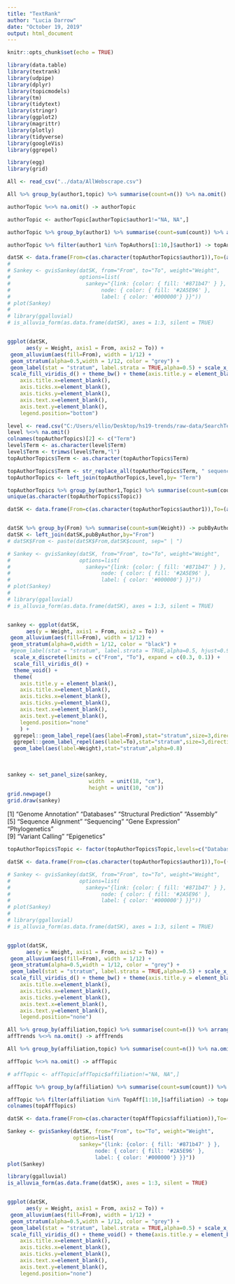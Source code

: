 ```yaml
---
title: "TextRank"
author: "Lucia Darrow"
date: "October 19, 2019"
output: html_document
---
```


```r
knitr::opts_chunk$set(echo = TRUE)
```

```r

library(data.table)
library(textrank)
library(udpipe)
library(dplyr)
library(topicmodels)
library(tm)
library(tidytext)
library(stringr)
library(ggplot2)
library(magrittr)
library(plotly)
library(tidyverse)
library(googleVis)
library(ggrepel)

library(egg)
library(grid)
```




```r

All <- read_csv("../data/AllWebscrape.csv")

All %>% group_by(author1,topic) %>% summarise(count=n()) %>% na.omit() %>% arrange(desc(count)) -> authorTopic

authorTopic %<>% na.omit() -> authorTopic

authorTopic <- authorTopic[authorTopic$author1!="NA, NA",]

authorTopic %>% group_by(author1) %>% summarise(count=sum(count)) %>% arrange(desc(count)) -> TopAuthors

authorTopic %>% filter(author1 %in% TopAuthors[1:10,]$author1) -> topAuthorTopics
```



```r

datSK <- data.frame(From=c(as.character(topAuthorTopics$author1)),To=(as.character(topAuthorTopics$topic)),Weight=topAuthorTopics$count)
# 
# Sankey <- gvisSankey(datSK, from="From", to="To", weight="Weight",
#                      options=list(
#                        sankey="{link: {color: { fill: '#871b47' } },
#                             node: { color: { fill: '#2A5E96' },
#                             label: { color: '#000000'} }}"))
# plot(Sankey)
# 
# library(ggalluvial)
# is_alluvia_form(as.data.frame(datSK), axes = 1:3, silent = TRUE)


ggplot(datSK,
      aes(y = Weight, axis1 = From, axis2 = To)) +
 geom_alluvium(aes(fill=From), width = 1/12) +
 geom_stratum(alpha=0.5,width = 1/12, color = "grey") +
 geom_label(stat = "stratum", label.strata = TRUE,alpha=0.5) + scale_x_discrete(limits = c("From", "To"), expand = c(0.3, 0.1)) +
 scale_fill_viridis_d() + theme_bw() + theme(axis.title.y = element_blank(),
    axis.title.x=element_blank(),
    axis.ticks.x=element_blank(),
    axis.ticks.y=element_blank(),
    axis.text.x=element_blank(),
    axis.text.y=element_blank(),
    legend.position="bottom")


```
```r
level <- read.csv("C:/Users/ellio/Desktop/hs19-trends/raw-data/SearchTerms.csv")
level %<>% na.omit()
colnames(topAuthorTopics)[2] <- c("Term")
level$Term <- as.character(level$Term)
level$Term <- trimws(level$Term,"l")
topAuthorTopics$Term <- as.character(topAuthorTopics$Term)

topAuthorTopics$Term <- str_replace_all(topAuthorTopics$Term, " sequence","")
topAuthorTopics <- left_join(topAuthorTopics,level,by= "Term")

topAuthorTopics %>% group_by(author1,Topic) %>% summarise(count=sum(count)) %>% arrange(desc(count)) -> topAuthorTopics
unique(as.character(topAuthorTopics$Topic))
```





```r

datSK <- data.frame(From=c(as.character(topAuthorTopics$author1)),To=(as.character(topAuthorTopics$Topic)),Weight=topAuthorTopics$count)


datSK %>% group_by(From) %>% summarise(count=sum(Weight)) -> pubByAuthor
datSK <- left_join(datSK,pubByAuthor,by="From")
# datSK$From <- paste(datSK$From,datSK$count, sep=" | ")

# Sankey <- gvisSankey(datSK, from="From", to="To", weight="Weight",
#                      options=list(
#                        sankey="{link: {color: { fill: '#871b47' } },
#                             node: { color: { fill: '#2A5E96' },
#                             label: { color: '#000000'} }}"))
# plot(Sankey)
# 
# library(ggalluvial)
# is_alluvia_form(as.data.frame(datSK), axes = 1:3, silent = TRUE)


sankey <- ggplot(datSK,
      aes(y = Weight, axis1 = From, axis2 = To)) +
 geom_alluvium(aes(fill=From), width = 1/12) +
 geom_stratum(alpha=0,width = 1/12, color = "black") +
 #geom_label(stat = "stratum", label.strata = TRUE,alpha=0.5, hjust=0.9) + 
  scale_x_discrete(limits = c("From", "To"), expand = c(0.3, 0.1)) +
  scale_fill_viridis_d() + 
  theme_void() + 
  theme(
    axis.title.y = element_blank(),
    axis.title.x=element_blank(),
    axis.ticks.x=element_blank(),
    axis.ticks.y=element_blank(),
    axis.text.x=element_blank(),
    axis.text.y=element_blank(),
    legend.position="none"
    ) + 
  ggrepel::geom_label_repel(aes(label=From),stat="stratum",size=3,direction="x",hjust=10) +
  ggrepel::geom_label_repel(aes(label=To),stat="stratum",size=3,direction="y",nudge_x = 0.5) +
  geom_label(aes(label=Weight),stat="stratum",alpha=0.8)
  
  
  
sankey <- set_panel_size(sankey,
                          width  = unit(18, "cm"),
                          height = unit(10, "cm"))
grid.newpage()
grid.draw(sankey)


```
[1] "Genome Annotation"     "Databases"             "Structural Prediction" "Assembly "            
 [5] "Sequence Alignment "   "Sequencing"            "Gene Expression"       "Phylogenetics"        
 [9] "Variant Calling "      "Epigenetics"  
```r

topAuthorTopics$Topic <- factor(topAuthorTopics$Topic,levels=c("Databases", "Assembly ","Sequencing", "Sequence Alignment ","Structural Prediction","Genome Annotation","Gene Expression","Epigenetics","Phylogenetics","Variant Calling "))

datSK <- data.frame(From=c(as.character(topAuthorTopics$author1)),To=((topAuthorTopics$Topic)),Weight=topAuthorTopics$count)

# Sankey <- gvisSankey(datSK, from="From", to="To", weight="Weight",
#                      options=list(
#                        sankey="{link: {color: { fill: '#871b47' } },
#                             node: { color: { fill: '#2A5E96' },
#                             label: { color: '#000000'} }}"))
# plot(Sankey)
# 
# library(ggalluvial)
# is_alluvia_form(as.data.frame(datSK), axes = 1:3, silent = TRUE)


ggplot(datSK,
      aes(y = Weight, axis1 = From, axis2 = To)) +
 geom_alluvium(aes(fill=From), width = 1/12) +
 geom_stratum(alpha=0.5,width = 1/12, color = "grey") +
 geom_label(stat = "stratum", label.strata = TRUE,alpha=0.5) + scale_x_discrete(limits = c("From", "To"), expand = c(0.3, 0.1)) +
 scale_fill_viridis_d() + theme_bw() + theme(axis.title.y = element_blank(),
    axis.title.x=element_blank(),
    axis.ticks.x=element_blank(),
    axis.ticks.y=element_blank(),
    axis.text.x=element_blank(),
    axis.text.y=element_blank(),
    legend.position="none")

```


```r
All %>% group_by(affiliation,topic) %>% summarise(count=n()) %>% arrange(desc(count)) -> affTrends
affTrends %<>% na.omit() -> affTrends

All %>% group_by(affiliation,topic) %>% summarise(count=n()) %>% na.omit() %>% arrange(desc(count)) -> affTopic

affTopic %<>% na.omit() -> affTopic

# affTopic <- affTopic[affTopic$affiliation!="NA, NA",]

affTopic %>% group_by(affiliation) %>% summarise(count=sum(count)) %>% arrange(desc(count)) -> TopAff

affTopic %>% filter(affiliation %in% TopAff[1:10,]$affiliation) -> topAffTopics
colnames(topAffTopics)
```
```r

datSK <- data.frame(From=c(as.character(topAffTopics$affiliation)),To=(as.character(topAffTopics$topic)),Weight=topAffTopics$count)

Sankey <- gvisSankey(datSK, from="From", to="To", weight="Weight",
                     options=list(
                       sankey="{link: {color: { fill: '#871b47' } },
                            node: { color: { fill: '#2A5E96' },
                            label: { color: '#000000'} }}"))
plot(Sankey)

library(ggalluvial)
is_alluvia_form(as.data.frame(datSK), axes = 1:3, silent = TRUE)


ggplot(datSK,
      aes(y = Weight, axis1 = From, axis2 = To)) +
 geom_alluvium(aes(fill=From), width = 1/12) +
 geom_stratum(alpha=0.5,width = 1/12, color = "grey") +
 geom_label(stat = "stratum", label.strata = TRUE,alpha=0.5) + scale_x_discrete(limits = c("From", "To"), expand = c(0.3, 0.1)) +
 scale_fill_viridis_d() + theme_void() + theme(axis.title.y = element_blank(),
    axis.title.x=element_blank(),
    axis.ticks.x=element_blank(),
    axis.ticks.y=element_blank(),
    axis.text.x=element_blank(),
    axis.text.y=element_blank(),
    legend.position="none")



```
